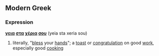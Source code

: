 ==Modern Greek==
===Expression===
'''[[γεια]] [[στα]] [[χέρια]] [[σου]]''' (yeia sta xeria sou)
# literally, "[[bless]] your [[hands]]"; a [[toast]] or [[congratulation]] on good [[work]], especially good [[cook]]ing